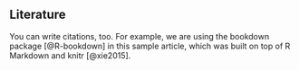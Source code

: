 ## Literature

You can write citations, too. For example, we are using the bookdown package [@R-bookdown] in this sample article, which was built on top of R Markdown and knitr [@xie2015].
